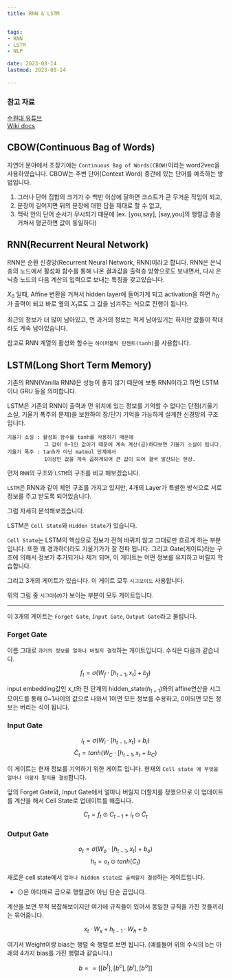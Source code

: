 ```yaml
---
title: RNN & LSTM


tags:
- RNN
- LSTM
- NLP

date: 2023-08-14
lastmod: 2023-08-14
 
---
```




### 참고 자료


[수원대 유튜브](https://www.youtube.com/watch?v=mFhiGKI3LZM&list=PLBiQZMT3oSxV3RxoFgNcUNV4R7AlvUMDx&index=7&t=2791s "수원대 유튜브")  
[Wiki docs](https://wikidocs.net/152773 "위키 독스")  


## CBOW(Continuous Bag of Words)

자연어 분야에서 초창기에는 `Continuous Bag of Words(CBOW)`이라는 word2vec을 사용하였습니다. CBOW는 주변 단어(Context Word) 중간에 있는 단어를 예측하는 방법입니다. 

1. 그러나 단어 집합의 크기가 수 백만 이상에 달하면 코스트가 큰 무거운 작업이 되고,
2. 문장이 길어지면 뒤의 문장에 대한 답을 제대로 할 수 없고,
3. 맥락 안의 단어 순서가 무시되기 때문에 (ex. [you,say], [say,you]의 행렬곱 층을 거쳐서 평균하면 값이 동일하다)


   

## RNN(Recurrent Neural Network)

RNN은 순환 신경망(Recurrent Neural Network, RNN)이라고 합니다.
RNN은 은닉층의 노드에서 활성화 함수를 통해 나온 결과값을 출력층 방향으로도 보내면서, 다시 은닉층 노드의 다음 계산의 입력으로 보내는 특징을 갖고있습니다.

<MdxImage width="800" alt="RNN" src="https://github.com/InhwanCho/InhwanCho.github.io/assets/111936229/95b26b07-4c80-4d61-98c6-b7fa728826a9"/>

$X_0$ 일때, Affine 변환을 거쳐서 hidden layer에 들어가게 되고 activation을 하면 $h_0$가 출력이 되고 바로 옆의 $X_1$로도 그 값을 넘겨주는 식으로 진행이 됩니다. 

최근의 정보가 더 많이 남아있고, 먼 과거의 정보는 적게 남아있기는 하지만 값들이 작더라도 계속 남아있습니다.

참고로 RNN 계열의 활성화 함수는 `하이퍼볼릭 탄젠트(tanh)`를 사용합니다. 

## LSTM(Long Short Term Memory)

기존의 RNN(Vanilla RNN)은 성능이 좋지 않기 때문에 보통 RNN이라고 하면 LSTM이나 GRU 등을 의미합니다.

LSTM은 기존의 RNN이 출력과 먼 위치에 있는 정보를 기억할 수 없다는 단점(기울기 소실, 기울기 폭주의 문제)을 보완하여 장/단기 기억을 가능하게 설계한 신경망의 구조입니다.

    기울기 소실 : 활성화 함수를 tanh를 사용하기 때문에 
                그 값이 0~1인 값이기 때문에 계속 계산(곱)하다보면 기울기 소실이 됩니다.
    기울기 폭주 : tanh가 아닌 matmul 단계에서 
                1이상인 값을 계속 곱하게되어 큰 값이 되어 결국 발산되는 현상.


<MdxImage width="650" alt="RNN" src="https://github.com/InhwanCho/InhwanCho.github.io/assets/111936229/ff0114e8-75b7-45dd-ab59-c6759099ba37"/>

<MdxImage width="650" alt="LSTM" src="https://github.com/InhwanCho/InhwanCho.github.io/assets/111936229/08bd154a-1715-4d16-8d3d-77ac137db277"/>

먼저 `RNN`의 구조와 `LSTM`의 구조를 비교 해보겠습니다. 

`LSTM`은 RNN과 같이 체인 구조를 가지고 있지만, 4개의 Layer가 특별한 방식으로 서로 정보를 주고 받도록 되어있습니다.

그럼 자세히 분석해보겠습니다.


<MdxImage width="400" alt="cell state" src="https://github.com/InhwanCho/InhwanCho.github.io/assets/111936229/7af23d7d-2e52-485e-82c9-37bc1dd8fb87"/>

LSTM은 `Cell State`와 `Hidden State`가 있습니다.

`Cell State`는 LSTM의 핵심으로 정보가 전혀 바뀌지 않고 그대로만 흐르게 하는 부분입니다. 또한 꽤 경과하더라도 기울기가가 잘 전파 됩니다. 그리고 Gate(게이트)라는 구조에 의해서 정보가 추가되거나 제거 되며, 이 게이트는 어떤 정보를 유지하고 버릴지 학습합니다.

그리고 3개의 게이트가 있습니다. 이 게이트 모두 `시그모이드` 사용합니다.

위의 그림 중 `시그마`($\sigma$)가 보이는 부분이 모두 게이트입니다.

---

이 3개의 게이트는 `Forget Gate`, `Input Gate`, `Output Gate`라고 불립니다.

### Forget Gate

<MdxImage width="400" alt="Forget Gate" src="https://github.com/InhwanCho/InhwanCho.github.io/assets/111936229/8e14e76c-3ce4-46df-8ff7-df0e686cdc5e"/>

이름 그대로 `과거의 정보를 얼마나 버릴지 결정`하는 게이트입니다. 수식은 다음과 같습니다. 

$$f_t = \sigma (W_f\cdot [h_{t-1},x_t]+b_f)$$

input embedding값인 x_t와 전 단계의 hidden_state($h_{t-1}$)와의 affine연산을 시그모이드를 통해 0~1사이의 값으로 나와서 1이면 모든 정보를 수용하고, 0이되면 모든 정보는 버리는 식이 됩니다.

### Input Gate


<MdxImage width="400" alt="Input Gate" src="https://github.com/InhwanCho/InhwanCho.github.io/assets/111936229/1945d1f1-fed4-4335-a220-c83836c0c8a5"/>

$$i_t = \sigma (W_i\cdot [h_{t-1},x_t]+b_i)$$
$$\tilde C_t = tanh(W_C\cdot [h_{t-1},x_t + b_C)$$

이 게이트는 현재 정보를 기억하기 위한 게이트 입니다. 현재의 `Cell state 에 무엇을 얼마나 더할지 말지를 결정`합니다.

<MdxImage width="400" alt="cell state의 업데이트" src="https://github.com/InhwanCho/InhwanCho.github.io/assets/111936229/91f91fd9-4118-490c-9b35-111869ac712d"/>

앞의 Forget Gate와, Input Gate에서 얼마나 버릴지 더할지를 정했으므로 이 업데이트를 계산을 해서 Cell State로 업데이트를 해줍니다.

$$ C_t = f_t \odot C_{t-1} + i_t \odot \tilde C_t $$

### Output Gate

<MdxImage width="400" alt="Output Gate" src="https://github.com/InhwanCho/InhwanCho.github.io/assets/111936229/c226ef13-2e2b-4726-99cb-0a69542b6f71"/>


$$o_t = \sigma (W_o\cdot [h_{t-1},x_t]+b_o)$$
$$h_t = o_t \odot tanh{(C_t)} $$

새로운 cell state에서 `얼마나 hidden state로 출력할지 결정`하는 게이트입니다.

- $\odot$은 아다마르 곱으로 행렬곱이 아닌 단순 곱입니다.

계산을 보면 무척 복잡해보이지만 여기에 규칙들이 있어서 동일한 규칙을 가진 것들끼리는 묶어줍니다.

$$ x_t\cdot W_x +h_{t-1}\cdot W_h + b $$

여기서 Weight이랑 bias는 행렬 속 행렬로 보면 됩니다. 
(예를들어 위의 수식의 b는 아래의 4가지 bias를 가진 행렬과 같습니다.)

$$b == [[b^f], [b^c], [b^i], [b^o]]$$

